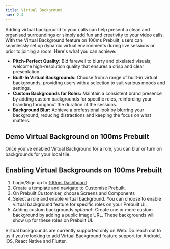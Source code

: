 ```yaml
---
title: Virtual Background
nav: 2.4
---
```


Adding virtual background to your calls can help present a clean and organised surroundings or simply add fun and creativity to your video calls. With the Virtual Background feature on 100ms Prebuilt, users can seamlessly set up dynamic virtual environments during live sessions or prior to joining a room. Here's what you can achieve:

- **Pitch-Perfect Quality:** Bid farewell to blurry and pixelated visuals; welcome high-resolution quality that ensures a crisp and clear presentation.
- **Built-In Virtual Backgrounds:** Choose from a range of built-in virtual backgrounds, providing users with a selection to suit various moods and settings.
- **Custom Backgrounds for Roles:** Maintain a consistent brand presence by adding custom backgrounds for specific roles, reinforcing your branding throughout the duration of the sessions.
- **Background Blur:** Achieve a professional look by blurring your background, reducing distractions and keeping the focus on what matters.

## Demo Virtual Background on 100ms Prebuilt

Once you've enabled Virtual Background for a role, you can blur or turn on backgrounds for your local tile. 

## Enabling Virtual Backgrounds on 100ms Prebuilt

1. Login/Sign up to [100ms Dashboard](https://dashboard.100ms.live/dashboard)
2. Create a template and navigate to Customise Prebuilt.
3. On Prebuilt Customiser, choose Screens and Components
4. Select a role and enable virtual background. You can choose to enable virtual background feature for specific roles on your Prebuilt UI.
5. Adding custom backgrounds *optional*- Create one or more custom background by adding a public image URL. These backgrounds will show up for these roles on Prebuilt UI. 

<Note title ="Platform Support">

Virtual backgrounds are currently supported only on Web. Do reach out to us if you’re looking to add Virtual Background feature support for Android, iOS, React Native and Flutter.

</Note>

 
